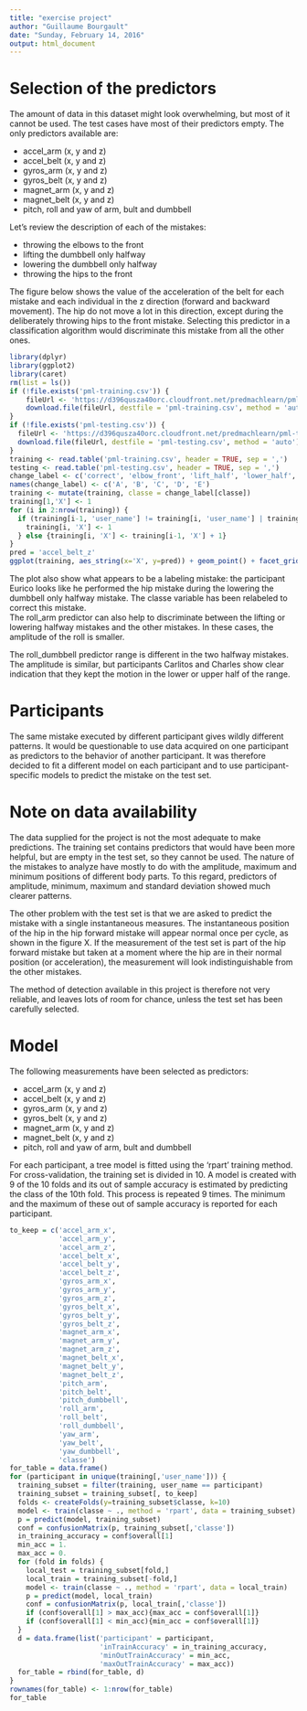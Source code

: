```yaml
---
title: "exercise project"
author: "Guillaume Bourgault"
date: "Sunday, February 14, 2016"
output: html_document
---
```


# Selection of the predictors
The amount of data in this dataset might look overwhelming, but most of it cannot be used.  The test cases have most of their predictors empty.  The only predictors available are:

* accel_arm (x, y and z)
* accel_belt (x, y and z)
* gyros_arm (x, y and z)
* gyros_belt (x, y and z)
* magnet_arm (x, y and z)
* magnet_belt (x, y and z)
* pitch, roll and yaw of arm, bult and dumbbell

Let's review the description of each of the mistakes:

* throwing the elbows to the front
* lifting the dumbbell only halfway
* lowering the dumbbell only halfway
* throwing the hips to the front

The figure below shows the value of the acceleration of the belt for each mistake and each individual in the z direction (forward and backward movement).  The hip do not move a lot in this direction, except during the deliberately throwing hips to the front mistake.  Selecting this predictor in a classification algorithm would discriminate this mistake from all the other ones.  

```r
library(dplyr)
library(ggplot2)
library(caret)
rm(list = ls())
if (!file.exists('pml-training.csv')) {
    fileUrl <- 'https://d396qusza40orc.cloudfront.net/predmachlearn/pml-training.csv'
    download.file(fileUrl, destfile = 'pml-training.csv', method = 'auto')
}
if (!file.exists('pml-testing.csv')) {
  fileUrl <- 'https://d396qusza40orc.cloudfront.net/predmachlearn/pml-testing.csv'
  download.file(fileUrl, destfile = 'pml-testing.csv', method = 'auto')
}
training <- read.table('pml-training.csv', header = TRUE, sep = ',')
testing <- read.table('pml-testing.csv', header = TRUE, sep = ',')
change_label <- c('correct', 'elbow_front', 'lift_half', 'lower_half', 'hip_front')
names(change_label) <- c('A', 'B', 'C', 'D', 'E')
training <- mutate(training, classe = change_label[classe])
training[1,'X'] <- 1
for (i in 2:nrow(training)) {
  if (training[i-1, 'user_name'] != training[i, 'user_name'] | training[i-1, 'classe'] != training[i, 'classe']) {
    training[i, 'X'] <- 1
  } else {training[i, 'X'] <- training[i-1, 'X'] + 1}
}
pred = 'accel_belt_z'
ggplot(training, aes_string(x='X', y=pred)) + geom_point() + facet_grid(user_name ~ classe)
```

The plot also show what appears to be a labeling mistake: the participant Eurico looks like he performed the hip mistake during the lowering the dumbbell only halfway mistake.  The classe variable has been relabeled to correct this mistake.  
The roll_arm predictor can also help to discriminate between the lifting or lowering halfway mistakes and the other mistakes.  In these cases, the amplitude of the roll is smaller.  

The roll_dumbbell predictor range is different in the two halfway mistakes.  The amplitude is similar, but participants Carlitos and Charles show clear indication that they kept the motion in the lower or upper half of the range.   

# Participants

The same mistake executed by different participant gives wildly different patterns.  It would be questionable to use data acquired on one participant as predictors to the behavior of another participant.  It was therefore decided to fit a different model on each participant and to use participant-specific models to predict the mistake on the test set.  

# Note on data availability

The data supplied for the project is not the most adequate to make predictions.  The training set contains predictors that would have been more helpful, but are empty in the test set, so they cannot be used.  The nature of the mistakes to analyze have mostly to do with the amplitude, maximum and minimum positions of different body parts.  To this regard, predictors of amplitude, minimum, maximum and standard deviation showed much clearer patterns.  

The other problem with the test set is that we are asked to predict the mistake with a single instantaneous measures.  The instantaneous position of the hip in the hip forward mistake will appear normal once per cycle, as shown in the figure X.  If the measurement of the test set is part of the hip forward mistake but taken at a moment where the hip are in their normal position (or acceleration), the measurement will look indistinguishable from the other mistakes. 

The method of detection available in this project is therefore not very reliable, and leaves lots of room for chance, unless the test set has been carefully selected.  

# Model
The following measurements have been selected as predictors:

* accel_arm (x, y and z)
* accel_belt (x, y and z)
* gyros_arm (x, y and z)
* gyros_belt (x, y and z)
* magnet_arm (x, y and z)
* magnet_belt (x, y and z)
* pitch, roll and yaw of arm, bult and dumbbell

For each participant, a tree model is fitted using the 'rpart' training method.  For cross-validation, the training set is divided in 10.  A model is created with 9 of the 10 folds and its out of sample accuracy is estimated by predicting the class of the 10th fold.  This process is repeated 9 times.  The minimum and the maximum of these out of sample accuracy is reported for each participant.  

```r
to_keep = c('accel_arm_x', 
            'accel_arm_y', 
            'accel_arm_z', 
            'accel_belt_x', 
            'accel_belt_y', 
            'accel_belt_z', 
            'gyros_arm_x', 
            'gyros_arm_y', 
            'gyros_arm_z', 
            'gyros_belt_x', 
            'gyros_belt_y', 
            'gyros_belt_z', 
            'magnet_arm_x', 
            'magnet_arm_y', 
            'magnet_arm_z', 
            'magnet_belt_x', 
            'magnet_belt_y', 
            'magnet_belt_z', 
            'pitch_arm', 
            'pitch_belt', 
            'pitch_dumbbell', 
            'roll_arm', 
            'roll_belt', 
            'roll_dumbbell', 
            'yaw_arm', 
            'yaw_belt', 
            'yaw_dumbbell', 
            'classe')
for_table = data.frame()
for (participant in unique(training[,'user_name'])) {
  training_subset = filter(training, user_name == participant)
  training_subset = training_subset[, to_keep]
  folds <- createFolds(y=training_subset$classe, k=10)
  model <- train(classe ~ ., method = 'rpart', data = training_subset)
  p = predict(model, training_subset)
  conf = confusionMatrix(p, training_subset[,'classe'])
  in_training_accuracy = conf$overall[1]
  min_acc = 1.
  max_acc = 0.
  for (fold in folds) {
    local_test = training_subset[fold,]
    local_train = training_subset[-fold,]
    model <- train(classe ~ ., method = 'rpart', data = local_train)
    p = predict(model, local_train)
    conf = confusionMatrix(p, local_train[,'classe'])
    if (conf$overall[1] > max_acc){max_acc = conf$overall[1]}
    if (conf$overall[1] < min_acc){min_acc = conf$overall[1]}
  }
  d = data.frame(list('participant' = participant, 
                      'inTrainAccuracy' = in_training_accuracy, 
                      'minOutTrainAccuracy' = min_acc, 
                      'maxOutTrainAccuracy' = max_acc))
  for_table = rbind(for_table, d)
}
rownames(for_table) <- 1:nrow(for_table)
for_table
```
